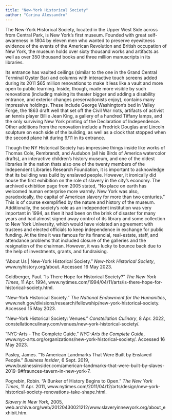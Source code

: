 ```yaml
---
title: "New-York Historical Society"
author: "Carina Alessandro"
---
```


The New-York Historical Society, located in the Upper West Side across from Central Park, is New York’s first museum. Founded with great self-awareness in 1804 by eleven men who wanted to preserve eyewitness evidence of the events of the American Revolution and British occupation of New York, the museum holds over sixty thousand works and artifacts as well as over 350 thousand books and three million manuscripts in its libraries. 

Its entrance has vaulted ceilings (similar to the one in the Grand Central Terminal Oyster Bar) and columns with interactive touch screens added during its 2011 $65 million renovations to make it less like a vault and more open to public learning. Inside, though, made more visible by such renovations (including making its theater bigger and adding a disability entrance, and exterior changes preservationists enjoy), contains many impressive holdings. These include George Washington’s bed in Valley Forge, the 1863 draft well that set off the Civil War riots, artifacts of activist an tennis player Billie Jean King, a gallery of a hundred Tiffany lamps, and the only surviving New York printing of the Declaration of Independence. Other  additions from the renovation include a Fredrick Douglas and Lincoln sculpture on each side of the building, as well as a clock that stopped when the second plane hit during 9/11 in its entrance. 

Though the NY Historical Society has impressive things inside like works of Thomas Cole, Rembrandt, and Audubon (all his Birds of America watercolor drafts), an interactive children’s history museum, and one of the oldest libraries in the nation thats also one of the twenty members of the Independent Libraries Research Foundation, it is important to acknowledge that its building was build by enslaved people. However, it ironically did house the first exhibition on the role of slavery in the city’s economy. The archived exhibition page from 2005 stated, “No place on earth has welcomed human enterprise more warmly. New York was also, paradoxically, the capital of American slavery for more than two centuries.” This is of course exemplified by the nature and history of the museum. Additionally, the society’s role as an independent institution was very important in 1994, as then it had been on the brink of disaster for many years and had almost signed away control of its library and some collection to New York University, which would have violated an agreement with trustees and elected officials to keep independence in exchange for public funding. At the time it was famous for its financial, real-estate, staff, and attendance problems that included closure of the galleries and the resignation of the chairman. However, it was lucky to bounce back due to the help of investments, grants, and fundraising. 

“About Us | New-York Historical Society.” *New-York Historical Society*, www.nyhistory.org/about. Accessed 16 May 2023.

Goldberger, Paul. “Is There Hope for Historical Society?” *The New York Times*, 11 Apr. 1994, www.nytimes.com/1994/04/11/arts/is-there-hope-for-historical-society.html.

“New-York Historical Society.” *The National Endowment for the Humanities*, www.neh.gov/divisions/research/fellowship/new-york-historical-society. Accessed 15 May 2023.

“New-York Historical Society: Venues.” *Constellation Culinary*, 8 Apr. 2022, constellationculinary.com/venues/new-york-historical-society/.

“NYC-Arts - The Complete Guide.” *NYC-Arts the Complete Guide*, www.nyc-arts.org/organizations/new-york-historical-society/. Accessed 16 May 2023.

Pasley, James. “15 American Landmarks That Were Built by Enslaved People.” *Business Insider*, 6 Sept. 2019, www.businessinsider.com/american-landmarks-that-were-built-by-slaves-2019-9#fraunces-tavern-in-new-york-7.

Pogrebin, Robin. “A Bunker of History Begins to Open.” *The New York Times*, 11 Apr. 2011, www.nytimes.com/2011/04/12/arts/design/new-york-historical-society-renovations-take-shape.html.

*Slavery in New York*, 2005, web.archive.org/web/20120430021212/www.slaveryinnewyork.org/about_exhibit.htm.
